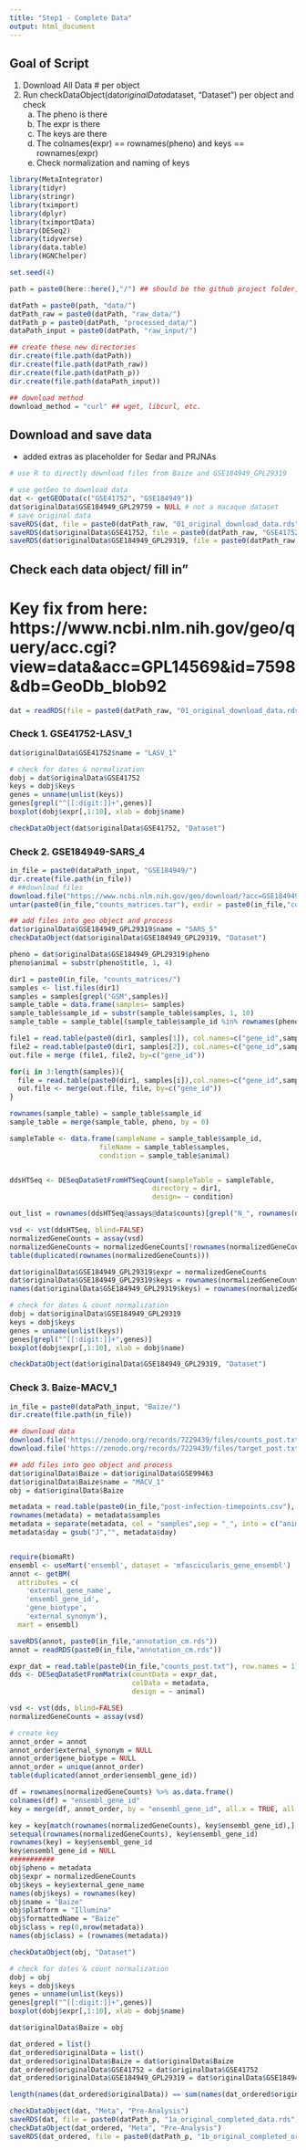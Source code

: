 ```yaml
---
title: "Step1 - Complete Data"
output: html_document
---
```


## Goal of Script
1. Download All Data
# per object
2. Run checkDataObject(dat$originalData$dataset, "Dataset") per object and check
    a. The pheno is there
    b. The expr is there
    c. The keys are there
    d. The colnames(expr) == rownames(pheno) and keys == rownames(expr)
    e. Check normalization and naming of keys

```r
library(MetaIntegrator)
library(tidyr)
library(stringr)
library(tximport)
library(dplyr)
library(tximportData)
library(DESeq2)
library(tidyverse)
library(data.table)
library(HGNChelper)

set.seed(4)
```

```r
path = paste0(here::here(),"/") ## should be the github project folder, otherwise adjust accordingly

datPath = paste0(path, "data/")
datPath_raw = paste0(datPath, "raw_data/")
datPath_p = paste0(datPath, "processed_data/")
dataPath_input = paste0(datPath, "raw_input/")

## create these new directories
dir.create(file.path(datPath))
dir.create(file.path(datPath_raw))
dir.create(file.path(datPath_p))
dir.create(file.path(dataPath_input))

## download method
download_method = "curl" ## wget, libcurl, etc.
```


## Download and save data
- added extras as placeholder for Sedar and PRJNAs
```r
# use R to directly download files from Baize and GSE184949_GPL29319

# use getGeo to download data
dat <- getGEOData(c("GSE41752", "GSE184949")) 
dat$originalData$GSE184949_GPL29759 = NULL # not a macaque dataset
# save original data
saveRDS(dat, file = paste0(datPath_raw, "01_original_download_data.rds"))
saveRDS(dat$originalData$GSE41752, file = paste0(datPath_raw, "GSE41752","_originalData.rds"))
saveRDS(dat$originalData$GSE184949_GPL29319, file = paste0(datPath_raw, "GSE184949_GPL29319","_originalData.rds"))
```

## Check each data object/ fill in"

# Key fix from here: https://www.ncbi.nlm.nih.gov/geo/query/acc.cgi?view=data&acc=GPL14569&id=7598&db=GeoDb_blob92 
```r
dat = readRDS(file = paste0(datPath_raw, "01_original_download_data.rds"))
```

### Check 1. GSE41752-LASV_1
```r
dat$originalData$GSE41752$name = "LASV_1"

# check for dates & normalization
dobj = dat$originalData$GSE41752
keys = dobj$keys
genes = unname(unlist(keys))
genes[grepl("^[[:digit:]]+",genes)]
boxplot(dobj$expr[,1:10], xlab = dobj$name)

checkDataObject(dat$originalData$GSE41752, "Dataset") 
```

### Check 2. GSE184949-SARS_4
```r
in_file = paste0(dataPath_input, "GSE184949/")
dir.create(file.path(in_file))
# ##download files
download.file("https://www.ncbi.nlm.nih.gov/geo/download/?acc=GSE184949&format=file", destfile = paste0(in_file,"counts_matrices.tar"), method = download_method)
untar(paste0(in_file,"counts_matrices.tar"), exdir = paste0(in_file,"counts_matrices"))

## add files into geo object and process
dat$originalData$GSE184949_GPL29319$name = "SARS_5"
checkDataObject(dat$originalData$GSE184949_GPL29319, "Dataset") 

pheno = dat$originalData$GSE184949_GPL29319$pheno
pheno$animal = substr(pheno$title, 1, 4)

dir1 = paste0(in_file, "counts_matrices/")
samples <- list.files(dir1)
samples = samples[grepl("GSM",samples)]
sample_table = data.frame(samples= samples)
sample_table$sample_id = substr(sample_table$samples, 1, 10)
sample_table = sample_table[(sample_table$sample_id %in% rownames(pheno)),]

file1 = read.table(paste0(dir1, samples[1]), col.names=c("gene_id",samples[1]))
file2 = read.table(paste0(dir1, samples[2]), col.names=c("gene_id",samples[2]))
out.file = merge (file1, file2, by=c("gene_id"))

for(i in 3:length(samples)){
  file = read.table(paste0(dir1, samples[i]),col.names=c("gene_id",samples[i]))
  out.file <- merge(out.file, file, by=c("gene_id"))
}

rownames(sample_table) = sample_table$sample_id
sample_table = merge(sample_table, pheno, by = 0)

sampleTable <- data.frame(sampleName = sample_table$sample_id,
                      fileName = sample_table$samples,
                      condition = sample_table$animal)


ddsHTSeq <- DESeqDataSetFromHTSeqCount(sampleTable = sampleTable,
                                   directory = dir1,
                                   design= ~ condition)

out_list = rownames(ddsHTSeq@assays@data$counts)[grepl("N_", rownames(ddsHTSeq@assays@data$counts))]

vsd <- vst(ddsHTSeq, blind=FALSE)
normalizedGeneCounts = assay(vsd)
normalizedGeneCounts = normalizedGeneCounts[!rownames(normalizedGeneCounts) %in% out_list,]
table(duplicated(rownames(normalizedGeneCounts)))

dat$originalData$GSE184949_GPL29319$expr = normalizedGeneCounts
dat$originalData$GSE184949_GPL29319$keys = rownames(normalizedGeneCounts)
names(dat$originalData$GSE184949_GPL29319$keys) = rownames(normalizedGeneCounts)

# check for dates & count normalization
dobj = dat$originalData$GSE184949_GPL29319
keys = dobj$keys
genes = unname(unlist(keys))
genes[grepl("^[[:digit:]]+",genes)]
boxplot(dobj$expr[,1:10], xlab = dobj$name)

checkDataObject(dat$originalData$GSE184949_GPL29319, "Dataset") 
```


### Check 3. Baize-MACV_1
```r
in_file = paste0(dataPath_input, "Baize/")
dir.create(file.path(in_file))

## download data
download.file('https://zenodo.org/records/7229439/files/counts_post.txt?download=1', destfile = paste0(in_file,"counts_post.txt"), method = download_method)
download.file('https://zenodo.org/records/7229439/files/target_post.txt?download=1', destfile = paste0(in_file,"post-infection-timepoints.csv"), method = download_method)

## add files into geo object and process
dat$originalData$Baize = dat$originalData$GSE99463
dat$originalData$Baize$name = "MACV_1"
obj = dat$originalData$Baize

metadata = read.table(paste0(in_file,"post-infection-timepoints.csv"), sep = " ", header = T)
rownames(metadata) = metadata$samples
metadata = separate(metadata, col = "samples",sep = "_", into = c("animal","day"), remove = FALSE)
metadata$day = gsub("J","", metadata$day)


require(biomaRt)
ensembl <- useMart('ensembl', dataset = 'mfascicularis_gene_ensembl')
annot <- getBM(
  attributes = c(
    'external_gene_name',
    'ensembl_gene_id',
    'gene_biotype',
    'external_synonym'),
  mart = ensembl)

saveRDS(annot, paste0(in_file,"annotation_cm.rds"))
annot = readRDS(paste0(in_file,"annotation_cm.rds"))

expr_dat = read.table(paste0(in_file,"counts_post.txt"), row.names = 1)
dds <- DESeqDataSetFromMatrix(countData = expr_dat,
                              colData = metadata,
                              design = ~ animal)

vsd <- vst(dds, blind=FALSE)
normalizedGeneCounts = assay(vsd)

# create key
annot_order = annot
annot_order$external_synonym = NULL
annot_order$gene_biotype = NULL
annot_order = unique(annot_order)
table(duplicated(annot_order$ensembl_gene_id))

df = rownames(normalizedGeneCounts) %>% as.data.frame()
colnames(df) = "ensembl_gene_id"
key = merge(df, annot_order, by = "ensembl_gene_id", all.x = TRUE, all.y = FALSE)

key = key[match(rownames(normalizedGeneCounts), key$ensembl_gene_id),]
setequal(rownames(normalizedGeneCounts), key$ensembl_gene_id)
rownames(key) = key$ensembl_gene_id
key$ensembl_gene_id = NULL
###########
obj$pheno = metadata
obj$expr = normalizedGeneCounts
obj$keys = key$external_gene_name
names(obj$keys) = rownames(key)
obj$name = "Baize"
obj$platform = "Illumina"
obj$formattedName = "Baize"
obj$class = rep(0,nrow(metadata))
names(obj$class) = (rownames(metadata))

checkDataObject(obj, "Dataset") 

# check for dates & count normalization
dobj = obj
keys = dobj$keys
genes = unname(unlist(keys))
genes[grepl("^[[:digit:]]+",genes)]
boxplot(dobj$expr[,1:10], xlab = dobj$name)

dat$originalData$Baize = obj
```

```r
dat_ordered = list()
dat_ordered$originalData = list()
dat_ordered$originalData$Baize = dat$originalData$Baize
dat_ordered$originalData$GSE41752 = dat$originalData$GSE41752
dat_ordered$originalData$GSE184949_GPL29319 = dat$originalData$GSE184949_GPL29319

length(names(dat_ordered$originalData)) == sum(names(dat_ordered$originalData) %in% names(dat$originalData))
```

```r
checkDataObject(dat, "Meta", "Pre-Analysis")
saveRDS(dat, file = paste0(datPath_p, "1a_original_completed_data.rds"))
checkDataObject(dat_ordered, "Meta", "Pre-Analysis")
saveRDS(dat_ordered, file = paste0(datPath_p, "1b_original_completed_ordered_data.rds"))
```